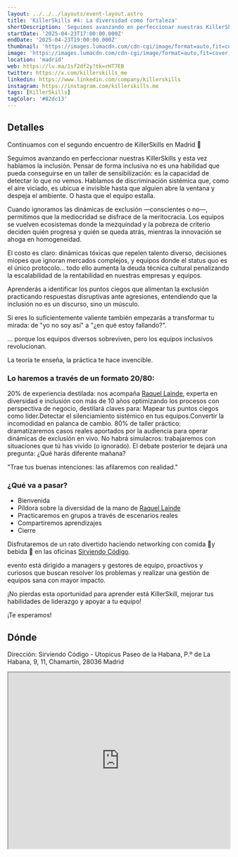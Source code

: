 ```yaml
---
layout: ../../../layouts/event-layout.astro
title: 'KillerSkills #4: La diversidad como fortaleza'
shortDescription: 'Seguimos avanzando en perfeccionar nuestras KillerSkills y esta vez hablamos la inclusión. Pensar de forma inclusiva no es una habilidad que pueda conseguirse en un taller de sensibilización: es la capacidad de detectar lo que no vemos.'
startDate: '2025-04-23T17:00:00.000Z'
endDate: '2025-04-23T19:00:00.000Z'
thumbnail: 'https://images.lumacdn.com/cdn-cgi/image/format=auto,fit=cover,dpr=2,background=white,quality=75,width=400,height=400/event-covers/uk/397732a1-6df9-46a7-b5c6-c41ef1837fba.png'
image: 'https://images.lumacdn.com/cdn-cgi/image/format=auto,fit=cover,dpr=2,background=white,quality=75,width=400,height=400/event-covers/uk/397732a1-6df9-46a7-b5c6-c41ef1837fba.png'
location: 'madrid'
web: https://lu.ma/1sf2df2y?tk=rHT7EB
twitter: https://x.com/killerskills_me
linkedin: https://www.linkedin.com/company/killerskills
instagram: https://instagram.com/killerskills.me
tags: [KillerSkills]
tagColor: '#82dc13'
---
```


## Detalles

Continuamos con el segundo encuentro de KillerSkills en Madrid 🚀

Seguimos avanzando en perfeccionar nuestras KillerSkills y esta vez hablamos la inclusión. Pensar de forma inclusiva no es una habilidad que pueda conseguirse en un taller de sensibilización: es la capacidad de detectar lo que no vemos. Hablamos de discriminación sistémica que, como el aire viciado, es ubicua e invisible hasta que alguien abre la ventana y despeja el ambiente. O hasta que el equipo estalla.

Cuando ignoramos las dinámicas de exclusión —conscientes o no—, permitimos que la mediocridad se disfrace de la meritocracia. Los equipos se vuelven ecosistemas donde la mezquindad y la pobreza de criterio deciden quién progresa y quién se queda atrás, mientras la innovación se ahoga en homogeneidad.

El costo es claro: dinámicas tóxicas que repelen talento diverso, decisiones miopes que ignoran mercados complejos, y equipos donde el status quo es el único protocolo... todo ello aumenta la deuda técnica cultural penalizando la escalabilidad de la rentabilidad en nuestras empresas y equipos.

Aprenderás a identificar los puntos ciegos que alimentan la exclusión practicando respuestas disruptivas ante agresiones, entendiendo que la inclusión no es un discurso, sino un músculo.

Si eres lo suficientemente valiente también empezarás a transformar tu mirada: de "yo no soy así" a "¿en qué estoy fallando?".

... porque los equipos diversos sobreviven, pero los equipos inclusivos revolucionan.

La teoría te enseña, la práctica te hace invencible.

### Lo haremos a través de un formato 20/80:

20% de experiencia destilada: nos acompaña [Raquel Lainde](https://www.linkedin.com/in/raquel-lainde/), experta en diversidad e inclusión con más de 10 años optimizando los procesos con perspectiva de negocio, destilará claves para: Mapear tus puntos ciegos como líder.Detectar el silenciamiento sistémico en tus equipos.Convertir la incomodidad en palanca de cambio.
80% de taller práctico: dramatizaremos casos reales aportados por la audiencia para operar dinámicas de exclusión en vivo. No habrá simulacros: trabajaremos con situaciones que tú has vivido (o ignorado). El debate posterior te dejará una pregunta: ¿Qué harás diferente mañana?

"Trae tus buenas intenciones: las afilaremos con realidad."

### ¿Qué va a pasar?

- Bienvenida
- Píldora sobre la diversidad de la mano de [Raquel Lainde](https://www.linkedin.com/in/raquel-lainde/)
- Practicaremos en grupos a través de escenarios reales
- Compartiremos aprendizajes
- Cierre

Disfrutaremos de un rato divertido haciendo networking con comida 🍕y bebida 🍺 en las oficinas [Sirviendo Código](https://sirviendocodigo.com/).

evento está dirigido a managers y gestores de equipo, proactivos y curiosos que buscan resolver los problemas y realizar una gestión de equipos sana con mayor impacto.

¡No pierdas esta oportunidad para aprender está KillerSkill, mejorar tus habilidades de liderazgo y apoyar a tu equipo!

¡Te esperamos!

## Dónde

Dirección: Sirviendo Código - Utopicus Paseo de la Habana, P.º de La Habana, 9, 11, Chamartín, 28036 Madrid

<iframe
  style="width: 100%; height: 400px;"
  height="400"
  allowfullscreen=""
  loading="lazy"
  referrerpolicy="no-referrer-when-downgrade"
  src="https://www.google.com/maps/embed?pb=!1m18!1m12!1m3!1d6072.297507922994!2d-3.6944747087822845!3d40.44984447997819!2m3!1f0!2f0!3f0!3m2!1i1024!2i768!4f13.1!3m3!1m2!1s0xd422931c8969f65%3A0x75d2a090890a4be2!2sUtopicus%20Paseo%20de%20la%20Habana%20-%20Oficinas%20%26%20Salas%20de%20Eventos!5e0!3m2!1ses!2ses!4v1744263904432!5m2!1ses!2ses"
  aria-label="Sirviendo Código - Utopicus Paseo de la Habana, P.º de La Habana, 9, 11, Chamartín, 28036 Madrid"
></iframe>
